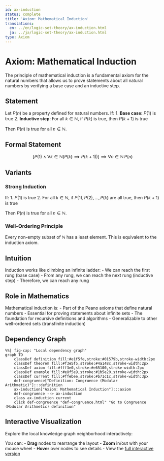 ```yaml
---
id: ax-induction
status: complete
title: 'Axiom: Mathematical Induction'
translations:
  en: ../en/logic-set-theory/ax-induction.html
  ja: ../ja/logic-set-theory/ax-induction.html
type: Axiom
---
```


# Axiom: Mathematical Induction {#ax-induction}

The principle of mathematical induction is a fundamental axiom for the natural numbers that allows us to prove statements about all natural numbers by verifying a base case and an inductive step.

## Statement

Let $P(n)$ be a property defined for natural numbers. If:
1. **Base case**: $P(1)$ is true
2. **Inductive step**: For all $k \in \mathbb{N}$, if $P(k)$ is true, then $P(k+1)$ is true

Then $P(n)$ is true for all $n \in \mathbb{N}$.

## Formal Statement

$$\left[P(1) \land \forall k \in \mathbb{N}(P(k) \implies P(k+1))\right] \implies \forall n \in \mathbb{N} \, P(n)$$

## Variants

### Strong Induction

If:
1. $P(1)$ is true
2. For all $k \in \mathbb{N}$, if $P(1), P(2), \ldots, P(k)$ are all true, then $P(k+1)$ is true

Then $P(n)$ is true for all $n \in \mathbb{N}$.

### Well-Ordering Principle

Every non-empty subset of $\mathbb{N}$ has a least element. This is equivalent to the induction axiom.

## Intuition

Induction works like climbing an infinite ladder:
- We can reach the first rung (base case)
- From any rung, we can reach the next rung (inductive step)
- Therefore, we can reach any rung

## Role in Mathematics

Mathematical induction is:
- Part of the Peano axioms that define natural numbers
- Essential for proving statements about infinite sets
- The foundation for recursive definitions and algorithms
- Generalizable to other well-ordered sets (transfinite induction)

## Dependency Graph

```mermaid
%%| fig-cap: "Local dependency graph"
graph TD
    classDef definition fill:#e1f5fe,stroke:#01579b,stroke-width:2px
    classDef theorem fill:#f3e5f5,stroke:#4a148c,stroke-width:2px
    classDef axiom fill:#fff3e0,stroke:#e65100,stroke-width:2px
    classDef example fill:#e8f5e9,stroke:#1b5e20,stroke-width:2px
    classDef current fill:#ffebee,stroke:#b71c1c,stroke-width:3px
    def-congruence["Definition: Congruence (Modular Arithmetic)"]:::definition
    ax-induction["Axiom: Mathematical Induction"]:::axiom
    def-congruence --> ax-induction
    class ax-induction current
    click def-congruence "def-congruence.html" "Go to Congruence (Modular Arithmetic) definition"
```

## Interactive Visualization

Explore the local knowledge graph neighborhood interactively:

::: {.graph-viz data-id="ax-induction" data-width="700" data-height="500"}
:::

You can:
- **Drag** nodes to rearrange the layout
- **Zoom** in/out with your mouse wheel
- **Hover** over nodes to see details
- View the [full interactive version](../../output/interactive/ax-induction.html){target="_blank"}
